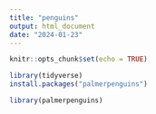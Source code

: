 ```yaml
---
title: "penguins"
output: html_document
date: "2024-01-23"
---
```


```r
knitr::opts_chunk$set(echo = TRUE)
```

```r
library(tidyverse)
install.packages("palmerpenguins")
```

```r
library(palmerpenguins)
```